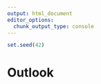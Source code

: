 ```yaml
---
output: html_document
editor_options: 
  chunk_output_type: console
---
```


```r
set.seed(42)
```

# Outlook


